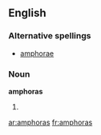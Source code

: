==English==

===Alternative spellings===
*[[amphorae]]

===Noun===
'''amphoras'''

# {{plural of|[[amphora]]}}

[[ar:amphoras]]
[[fr:amphoras]]